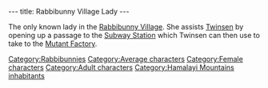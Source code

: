 ---
title: Rabbibunny Village Lady
---

{{Character|
Name=Rabbibunny Village lady|
Image=Rabbibunny_Village_lady.JPG|
Race=[[Rabbibunny]]|
Gender=Female|
Size=Medium|
Age=Adult}}

{{Quote|
Quote=The passage that I'm opening for you leads to a port, where the old subway that crossed the Hamalayi used to leave from.|
Character=The [[Rabbibunny Village lady]]}}


The only known lady in the [[Rabbibunny Village]]. She assists [[Twinsen]] by opening up a passage to the [[Subway Station]] which Twinsen can then use to take to the [[Mutant Factory]].


[[Category:Rabbibunnies]]
[[Category:Average characters]]
[[Category:Female characters]]
[[Category:Adult characters]]
[[Category:Hamalayi Mountains inhabitants]]